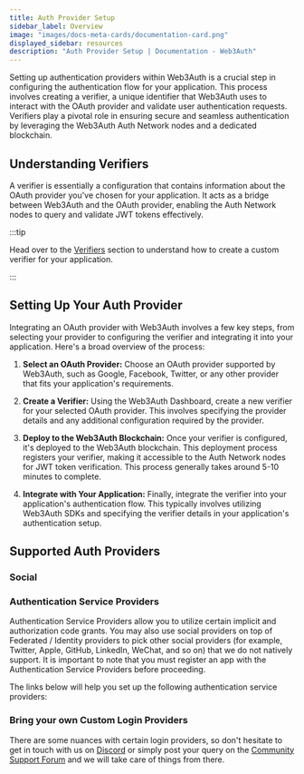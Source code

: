 ```yaml
---
title: Auth Provider Setup
sidebar_label: Overview
image: "images/docs-meta-cards/documentation-card.png"
displayed_sidebar: resources
description: "Auth Provider Setup | Documentation - Web3Auth"
---
```



Setting up authentication providers within Web3Auth is a crucial step in configuring the
authentication flow for your application. This process involves creating a verifier, a unique
identifier that Web3Auth uses to interact with the OAuth provider and validate user authentication
requests. Verifiers play a pivotal role in ensuring secure and seamless authentication by leveraging
the Web3Auth Auth Network nodes and a dedicated blockchain.

## Understanding Verifiers

A verifier is essentially a configuration that contains information about the OAuth provider you've
chosen for your application. It acts as a bridge between Web3Auth and the OAuth provider, enabling
the Auth Network nodes to query and validate JWT tokens effectively.

:::tip

Head over to the [Verifiers](./verifiers.mdx) section to understand how to create a custom verifier
for your application.

:::

## Setting Up Your Auth Provider

Integrating an OAuth provider with Web3Auth involves a few key steps, from selecting your provider
to configuring the verifier and integrating it into your application. Here's a broad overview of the
process:

1. **Select an OAuth Provider:** Choose an OAuth provider supported by Web3Auth, such as Google,
   Facebook, Twitter, or any other provider that fits your application's requirements.

2. **Create a Verifier:** Using the Web3Auth Dashboard, create a new verifier for your selected
   OAuth provider. This involves specifying the provider details and any additional configuration
   required by the provider.

3. **Deploy to the Web3Auth Blockchain:** Once your verifier is configured, it's deployed to the
   Web3Auth blockchain. This deployment process registers your verifier, making it accessible to the
   Auth Network nodes for JWT token verification. This process generally takes around 5-10 minutes
   to complete.

4. **Integrate with Your Application:** Finally, integrate the verifier into your application's
   authentication flow. This typically involves utilizing Web3Auth SDKs and specifying the verifier
   details in your application's authentication setup.

## Supported Auth Providers

### Social

<SocialTiles />

### Authentication Service Providers

Authentication Service Providers allow you to utilize certain implicit and authorization code
grants. You may also use social providers on top of Federated / Identity providers to pick other
social providers (for example, Twitter, Apple, GitHub, LinkedIn, WeChat, and so on) that we do not
natively support. It is important to note that you must register an app with the Authentication
Service Providers before proceeding.

The links below will help you set up the following authentication service providers:

<FederatedTiles />

### Bring your own Custom Login Providers

<BYOCustomJWTTiles />

There are some nuances with certain login providers, so don't hesitate to get in touch with us on
[Discord](https://discord.gg/web3auth) or simply post your query on the
[Community Support Forum](https://web3auth.io/community/c/feature-request/14) and we will take care
of things from there.
